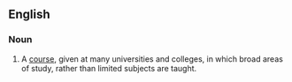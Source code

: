 ==English==

===Noun===
{{en-noun|sg=[[combined]] [[studies]]|-}}

# A [[course]], given at many universities and colleges, in which broad areas of study, rather than limited subjects are taught.